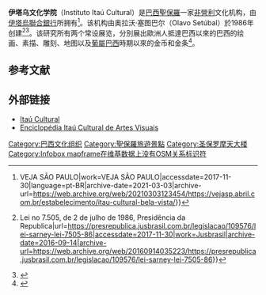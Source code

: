 {{Infobox museum
| name = 伊塔乌文化学院
| image = Itaú Cultural, Avenida Paulista, Brazil.jpg
| established = 1987
| location = [[聖保羅_(巴西)|聖保羅]]
| type = 文化研究
| director = 
| website ={{url|itaucultural.org.br/}}
}}'''伊塔乌文化学院'''（Instituto Itaú Cultural）是[[巴西|巴西]][[聖保羅_(巴西)|聖保羅]]一家[[非營利組織|非營利]]文化机构，由[[伊塔烏聯合銀行|伊塔烏聯合銀行]]所拥有<ref>{{Cite news|url=https://vejasp.abril.com.br/estabelecimento/itau-cultural-bela-vista/#|title=Itaú Cultural {{!}} VEJA SÃO PAULO|work=VEJA SÃO PAULO|accessdate=2017-11-30|language=pt-BR|archive-date=2021-03-03|archive-url=https://web.archive.org/web/20210303123454/https://vejasp.abril.com.br/estabelecimento/itau-cultural-bela-vista/}}</ref>。该机构由奥拉沃·塞图巴尔（Olavo Setúbal）於1986年创建<ref>{{Cite web|title=lei Sarney – Lei 7505/86 {{!}} Lei no 7.505, de 2 de julho de 1986, Presidência da Republica|url=https://presrepublica.jusbrasil.com.br/legislacao/109576/lei-sarney-lei-7505-86|accessdate=2017-11-30|work=Jusbrasil|archive-date=2016-09-14|archive-url=https://web.archive.org/web/20160914035223/https://presrepublica.jusbrasil.com.br/legislacao/109576/lei-sarney-lei-7505-86}}</ref><ref>{{Cite news|url=http://www.pipaprize.com/2017/05/itau-cultural-celebrates-30-years-existence-constellation-brazilian-art/|title=Itaú Cultural celebrates 30 years of existence with a constellation of Brazilian art – PIPA Prize|date=26 May 2017|work=PIPA Prize|accessdate=2017-11-30|language=en-US|archive-date=2021-02-25|archive-url=https://web.archive.org/web/20210225105518/https://www.pipaprize.com/2017/05/itau-cultural-celebrates-30-years-existence-constellation-brazilian-art/}}</ref>。该研究所有两个常设展览，分別展出歐洲人抵達巴西以來的巴西的绘画、素描、雕刻、地图以及[[葡屬巴西|葡屬巴西]]時期以來的金币和金条<ref>{{Cite news|url=http://epoca.globo.com/vida/noticia/2014/12/bhistoriab-contada-pela-arte.html|title=No Itaú Cultural, uma exposição conta a história do Brasil por meio da arte|work=revistaepoca.globo.com|accessdate=2017-11-30|archive-date=2017-12-01|archive-url=https://web.archive.org/web/20171201042006/http://epoca.globo.com/vida/noticia/2014/12/bhistoriab-contada-pela-arte.html}}</ref>。

==参考文献==
{{reflist}}

== 外部链接 ==

* [http://www.itaucultural.org.br Itaú Cultural] {{Wayback|url=http://www.itaucultural.org.br/ |date=20210621052226 }}
* [http://www.itaucultural.org.br/aplicExternas/enciclopedia_IC/ Enciclopédia Itaú Cultural de Artes Visuais] {{Wayback|url=http://www.itaucultural.org.br/aplicExternas/enciclopedia_IC/ |date=20140904221436 }}

[[Category:巴西文化组织|Category:巴西文化组织]]
[[Category:聖保羅旅遊景點|Category:聖保羅旅遊景點]]
[[Category:圣保罗摩天大楼|Category:圣保罗摩天大楼]]
[[Category:Infobox_mapframe在维基数据上没有OSM关系标识符|Category:Infobox mapframe在维基数据上没有OSM关系标识符]]